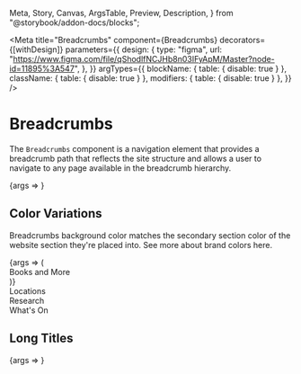   Meta,
  Story,
  Canvas,
  ArgsTable,
  Preview,
  Description,
} from "@storybook/addon-docs/blocks";


<Meta
  title="Breadcrumbs"
  component={Breadcrumbs}
  decorators={[withDesign]}
  parameters={{
    design: {
      type: "figma",
      url:
        "https://www.figma.com/file/qShodlfNCJHb8n03IFyApM/Master?node-id=11895%3A547",
    },
  }}
  argTypes={{
    blockName: { table: { disable: true } },
    className: { table: { disable: true } },
    modifiers: { table: { disable: true } },
  }}
/>

# Breadcrumbs

<Description of={Breadcrumbs} />

The `Breadcrumbs` component is a navigation element that provides a breadcrumb path that reflects the site structure and allows a user to navigate to any page available in the breadcrumb hierarchy.

<Preview withToolbar>
  <Story
    name="Basic"
    args={{
      breadcrumbs: [
        { url: "#", text: "Parent" },
        { url: "#", text: "Child" },
        { url: "#", text: "Grandchild" },
      ],
    }}
  >
    {args => <Breadcrumbs {...args} />}
  </Story>
</Preview>

<ArgsTable story="Basic" />

## Color Variations

Breadcrumbs background color matches the secondary section color of the website section they're placed into. See more about brand colors <Link href="?path=/story/colors--colors-brand">here</Link>.

<Preview>
  <Story
    name="Color Variations"
    args={{
      breadcrumbs: [
        { url: "#", text: "Parent" },
        { url: "#", text: "Child" },
        {
          url: "#",
          text: "Grandchild",
        },
      ],
    }}
  >
    {args => (
      <div className="nypl--books-and-more">
        <Heading level={3}>Books and More</Heading>
        <Breadcrumbs
          breadcrumbs={[
            { url: "#", text: "Parent" },
            { url: "#", text: "Child" },
            {
              url: "#",
              text: "Grandchild",
            },
          ]}
        />
      </div>
    )}
  </Story>
</Preview>

<Canvas>
  <div className="nypl--locations">
    <Heading level={3}>Locations</Heading>
    <Breadcrumbs
      breadcrumbs={[
        { url: "#", text: "Parent" },
        { url: "#", text: "Child" },
        {
          url: "#",
          text: "Grandchild",
        },
      ]}
    />
  </div>
</Canvas>

<Canvas>
  <div className="nypl--research">
    <Heading level={3}>Research</Heading>
    <Breadcrumbs
      breadcrumbs={[
        { url: "#", text: "Parent" },
        { url: "#", text: "Child" },
        {
          url: "#",
          text: "Grandchild",
        },
      ]}
    />
  </div>
</Canvas>

<Canvas>
  <div className="nypl--whats-on">
    <Heading level={3}>What's On</Heading>
    <Breadcrumbs
      breadcrumbs={[
        { url: "#", text: "Parent" },
        { url: "#", text: "Child" },
        {
          url: "#",
          text: "Grandchild",
        },
      ]}
    />
  </div>
</Canvas>

## Long Titles

<Preview withToolbar>
  <Story
    name="Long Titles"
    args={{
      breadcrumbs: [
        { url: "#", text: "Parent" },
        { url: "#", text: "Child" },
        {
          url: "#",
          text:
            "Maecenas Faucibus Mollis Interdum Tristique Aenean Consectetur Condimentum Euismod",
        },
        {
          url: "#",
          text:
            "Roast Half And Half Pumpkin Spice Siphon Aroma Ristretto Cinnamon Saucer",
        },
      ],
    }}
  >
    {args => <Breadcrumbs {...args} />}
  </Story>
</Preview>
